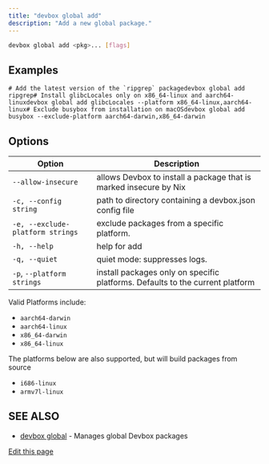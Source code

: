 ```yaml
---
title: "devbox global add"
description: "Add a new global package."
---
```


```bash
devbox global add <pkg>... [flags]
```

## Examples[​](#examples "Direct link to Examples")

```
# Add the latest version of the `ripgrep` packagedevbox global add ripgrep# Install glibcLocales only on x86_64-linux and aarch64-linuxdevbox global add glibcLocales --platform x86_64-linux,aarch64-linux# Exclude busybox from installation on macOSdevbox global add busybox --exclude-platform aarch64-darwin,x86_64-darwin
```

## Options[​](#options "Direct link to Options")

| Option                           | Description                                                                   |
| -------------------------------- | ----------------------------------------------------------------------------- |
| `--allow-insecure`               | allows Devbox to install a package that is marked insecure by Nix             |
| `-c, --config string`            | path to directory containing a devbox.json config file                        |
| `-e, --exclude-platform strings` | exclude packages from a specific platform.                                    |
| `-h, --help`                     | help for add                                                                  |
| `-q, --quiet`                    | quiet mode: suppresses logs.                                                  |
| `-p`, `--platform strings`       | install packages only on specific platforms. Defaults to the current platform |

Valid Platforms include:

- `aarch64-darwin`
- `aarch64-linux`
- `x86_64-darwin`
- `x86_64-linux`

The platforms below are also supported, but will build packages from source

- `i686-linux`
- `armv7l-linux`

## SEE ALSO[​](#see-also "Direct link to SEE ALSO")

- [devbox global](/docs/devbox/devbox-global/) - Manages global Devbox packages

[Edit this page](https://github.com/jetify-com/devbox/tree/main/docs/app/docs/cli-reference/devbox-global-add.md)
